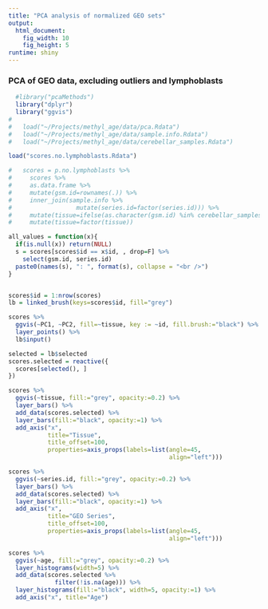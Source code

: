 ```yaml
---
title: "PCA analysis of normalized GEO sets"
output: 
  html_document:
    fig_width: 10
    fig_height: 5
runtime: shiny
---
```


### PCA of GEO data, excluding outliers and lymphoblasts

```r
  #library("pcaMethods")
  library("dplyr")
  library("ggvis")
# 
#   load("~/Projects/methyl_age/data/pca.Rdata")
#   load("~/Projects/methyl_age/data/sample.info.Rdata")
#   load("~/Projects/methyl_age/data/cerebellar_samples.Rdata")

load("scores.no.lymphoblasts.Rdata")

#   scores = p.no.lymphoblasts %>%
#     scores %>%
#     as.data.frame %>%
#     mutate(gsm.id=rownames(.)) %>%
#     inner_join(sample.info %>%
#                  mutate(series.id=factor(series.id))) %>%
#     mutate(tissue=ifelse(as.character(gsm.id) %in% cerebellar_samples, "Cerebellum", as.character(tissue))) %>%
#     mutate(tissue=factor(tissue))


```



```r

all_values = function(x){
  if(is.null(x)) return(NULL)
  s = scores[scores$id == x$id, , drop=F] %>%
    select(gsm.id, series.id)
  paste0(names(s), ": ", format(s), collapse = "<br />")
}


scores$id = 1:nrow(scores)
lb = linked_brush(keys=scores$id, fill="grey")

scores %>%
  ggvis(~PC1, ~PC2, fill=~tissue, key := ~id, fill.brush:="black") %>%
  layer_points() %>%
  lb$input() 

selected = lb$selected
scores.selected = reactive({
  scores[selected(), ]
})


```

```r

scores %>%
  ggvis(~tissue, fill:="grey", opacity:=0.2) %>%
  layer_bars() %>%
  add_data(scores.selected) %>%
  layer_bars(fill:="black", opacity:=1) %>%
  add_axis("x",
           title="Tissue",
           title_offset=100,
           properties=axis_props(labels=list(angle=45,
                                             align="left")))

scores %>%
  ggvis(~series.id, fill:="grey", opacity:=0.2) %>%
  layer_bars() %>%
  add_data(scores.selected) %>%
  layer_bars(fill:="black", opacity:=1) %>%
  add_axis("x",
           title="GEO Series",
           title_offset=100,
           properties=axis_props(labels=list(angle=45,
                                             align="left")))

scores %>%
  ggvis(~age, fill:="grey", opacity:=0.2) %>%
  layer_histograms(width=5) %>%
  add_data(scores.selected %>%
             filter(!is.na(age))) %>%
  layer_histograms(fill:="black", width=5, opacity:=1) %>%
  add_axis("x", title="Age")

```
